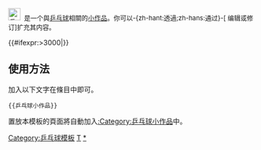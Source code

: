 <div class="notice metadata" id="stub" style="font-size: small;">[[File:Table tennis pictogram.svg|25px|乒乓球小作品]]&nbsp;&nbsp;'''{{PAGENAME}}'''是一个與[[乒乓球]]相關的[[Wikipedia:小作品|小作品]]。你可以-{zh-hant:透過;zh-hans:通过}-<span class="plainlinks">[{{fullurl:{{FULLPAGENAME}}|action=edit}} 编辑或修订]</span>扩充其内容。</div><includeonly>[[Category: 乒乓球小作品|{{PAGENAME}}]]{{#ifexpr:{{PAGESIZE:{{FULLPAGENAME}}|R}}>3000|[[Category:字数已超过3000字节的小作品|{{PAGENAME}}]]}}</includeonly><noinclude>

==使用方法==
加入以下文字在條目中即可。
<pre>{{乒乓球小作品}}</pre>

置放本模板的頁面將自動加入[[:Category:乒乓球小作品]]中。

[[Category:乒乓球模板]]
[[Category:體育小作品模板|T]]
[[Category:乒乓球小作品|*]]
</noinclude>